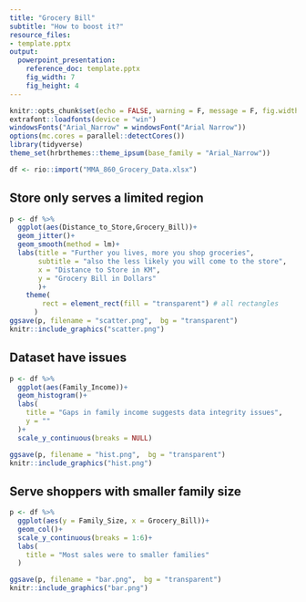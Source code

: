 ```yaml
---
title: "Grocery Bill"
subtitle: "How to boost it?"
resource_files:
- template.pptx
output: 
  powerpoint_presentation:
    reference_doc: template.pptx
    fig_width: 7
    fig_height: 4
---
```


```r
knitr::opts_chunk$set(echo = FALSE, warning = F, message = F, fig.width=10, fig.height=6.5)
extrafont::loadfonts(device = "win")
windowsFonts("Arial_Narrow" = windowsFont("Arial Narrow"))
options(mc.cores = parallel::detectCores())
library(tidyverse)
theme_set(hrbrthemes::theme_ipsum(base_family = "Arial_Narrow"))
```

```r
df <- rio::import("MMA_860_Grocery_Data.xlsx")
```

## Store only serves a limited region

```r
p <- df %>% 
  ggplot(aes(Distance_to_Store,Grocery_Bill))+
  geom_jitter()+
  geom_smooth(method = lm)+
  labs(title = "Further you lives, more you shop groceries",
       subtitle = "also the less likely you will come to the store",
       x = "Distance to Store in KM",
       y = "Grocery Bill in Dollars"
       )+
    theme(
        rect = element_rect(fill = "transparent") # all rectangles
      )
ggsave(p, filename = "scatter.png",  bg = "transparent")
knitr::include_graphics("scatter.png")
```

## Dataset have issues

```r
p <- df %>% 
  ggplot(aes(Family_Income))+
  geom_histogram()+
  labs(
    title = "Gaps in family income suggests data integrity issues",
    y = ""
  )+
  scale_y_continuous(breaks = NULL)

ggsave(p, filename = "hist.png",  bg = "transparent")
knitr::include_graphics("hist.png")
```

## Serve shoppers with smaller family size

```r
p <- df %>% 
  ggplot(aes(y = Family_Size, x = Grocery_Bill))+
  geom_col()+
  scale_y_continuous(breaks = 1:6)+
  labs(
    title = "Most sales were to smaller families"
  )

ggsave(p, filename = "bar.png",  bg = "transparent")
knitr::include_graphics("bar.png")

```